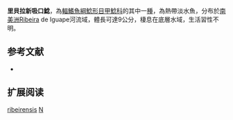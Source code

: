 {{expand|time=2015-02-09T09:03:29+00:00}}
{{Speciesbox
| name = 里貝拉新吸口鯰
| image = 
| image_width = 250px
| image_caption = 
| status = NE
| status_system = IUCN3.1
| genus = Neoplecostomus
| species = ribeirensis
| authority = [[Langeani|Langeani]], 1990
| synonyms = 
}}

'''里貝拉新吸口鯰'''，為[[輻鰭魚綱|輻鰭魚綱]][[鯰形目|鯰形目]][[甲鯰科|甲鯰科]]的其中一[[種|種]]，為熱帶淡水魚，分布於[[南美洲|南美洲]]Ribeira de Iguape河流域，體長可達9公分，棲息在底層水域，生活習性不明。
==参考文献==
*{{FishBase_species|genus=Neoplecostomus|species=ribeirensis|year=2015|month=2}}

== 扩展阅读 ==
{{refbegin}}
{{wikispecies-inline|Neoplecostomus ribeirensis|里貝拉新吸口鯰}}
{{refend}}
{{Taxonbar|from=Q3766473}}

[[Category:新吸口鯰屬|ribeirensis]]
[[Category:1990年描述的魚類|N]]
